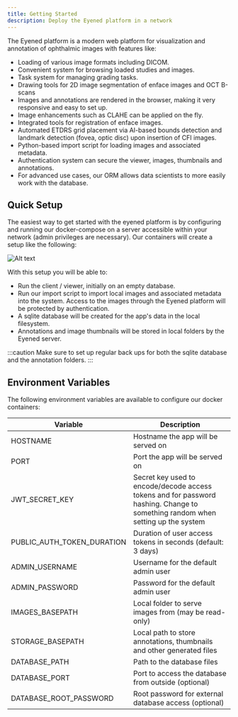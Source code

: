 ```yaml
---
title: Getting Started
description: Deploy the Eyened platform in a network
---
```



The Eyened platform is a modern web platform for visualization and annotation of ophthalmic images with features like:

- Loading of various image formats including DICOM.
- Convenient system for browsing loaded studies and images.
- Task system for managing grading tasks.
- Drawing tools for 2D image segmentation of enface images and OCT B-scans
- Images and annotations are rendered in the browser, making it very responsive and easy to set up.
- Image enhancements such as CLAHE can be applied on the fly.
- Integrated tools for registration of enface images.
- Automated ETDRS grid placement via AI-based bounds detection and landmark detection (fovea, optic disc) upon insertion of CFI images.
- Python-based import script for loading images and associated metadata.
- Authentication system can secure the viewer, images, thumbnails and annotations.
- For advanced use cases, our ORM allows data scientists to more easily work with the database.

## Quick Setup

The easiest way to get started with the eyened platform is by configuring and running our docker-compose on a server accessible within your network (admin privileges are necessary). Our containers will create a setup like the following:

![Alt text](../../assets/eyened_platform.png)

With this setup you will be able to:

- Run the client / viewer, initially on an empty database.
- Run our import script to import local images and associated metadata into the system. Access to the images through the Eyened platform will be protected by authentication.
- A sqlite database will be created for the app's data in the local filesystem.
- Annotations and image thumbnails will be stored in local folders by the Eyened server.

:::caution
Make sure to set up regular back ups for both the sqlite database and the annotation folders.
:::

## Environment Variables

The following environment variables are available to configure our docker containers:

| Variable | Description |
| --- | --- |
| HOSTNAME | Hostname the app will be served on |
| PORT | Port the app will be served on |
| JWT_SECRET_KEY | Secret key used to encode/decode access tokens and for password hashing. Change to something random when setting up the system |
| PUBLIC_AUTH_TOKEN_DURATION | Duration of user access tokens in seconds (default: 3 days) |
| ADMIN_USERNAME | Username for the default admin user |
| ADMIN_PASSWORD | Password for the default admin user |
| IMAGES_BASEPATH | Local folder to serve images from (may be read-only) |
| STORAGE_BASEPATH | Local path to store annotations, thumbnails and other generated files |
| DATABASE_PATH | Path to the database files |
| DATABASE_PORT | Port to access the database from outside (optional) |
| DATABASE_ROOT_PASSWORD | Root password for external database access (optional) |


